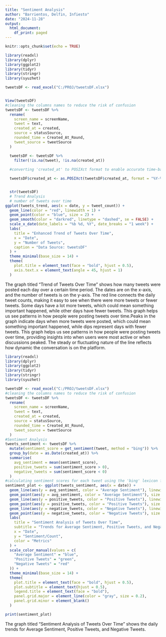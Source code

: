 ```yaml
---
title: "Sentiment Analysis"
author: "Barrientos, Delfin, Infiesto"
date: "2024-11-28"
output:
  html_document:
    df_print: paged
---
```


```r
knitr::opts_chunk$set(echo = TRUE)
```
```r
library(readxl)
library(dplyr)
library(ggplot2)
library(tidyr)
library(stringr)
library(syuzhet) 

tweetsDF <- read_excel("C:/PROJ/tweetsDF.xlsx")


View(tweetsDF)
#cleaning the columns names to reduce the risk of confusion
tweetsDF <- tweetsDF %>% 
  rename(
    screen_name = screenName,
    tweet = text,
    created_at = created,
    source = statusSource,
    rounded_time = Created_At_Round,
    tweet_source = tweetSource
  )

  tweetsDF <- tweetsDF %>%
    filter(!is.na(tweet), !is.na(created_at))
  
  #converting 'created_at' to POSIXct format to enable accurate time-based analysis of tweet trends.

  tweetsDF$created_at <- as.POSIXct(tweetsDF$created_at, format = "%Y-%m-%d %H:%M:%S")


  str(tweetsDF)
  # Trend Analysis
  # number of tweets over time
ggplot(tweets_trend, aes(x = date, y = tweet_count)) +
  geom_line(color = "red", linewidth = 1) +
  geom_point(color = "blue", size = 2) +
  geom_smooth(color = "darkred", linetype = "dashed", se = FALSE) +
  scale_x_date(date_labels = "%b %d, %Y", date_breaks = "1 week") +
  labs(
    title = "Enhanced Trend of Tweets Over Time",
    x = "Date",
    y = "Number of Tweets",
    caption = "Data Source: tweetsDF"
  ) +
  theme_minimal(base_size = 14) +
  theme(
    plot.title = element_text(face = "bold", hjust = 0.5),
    axis.text.x = element_text(angle = 45, hjust = 1)
  )

```
The graph titled "Trend of Tweets Over Time" shows how many tweets were posted each day over a certain time period. The dates are on the x-axis, and the number of tweets is on the y-axis. The red line connects the daily tweet counts, making it easy to see when there were more tweets or fewer tweets. Some days have a lot more tweets, which could mean something important happened, while other days have fewer tweets. This graph helps us see patterns in how people were posting tweets over time.Peaks in the graph indicate days when more tweets were posted, which could mean something important happened, while dips represent days with fewer tweets. This graph helps us see patterns in how people were posting tweets over time, providing insights into when users were most active or when discussions peaked. The steady or fluctuating nature of the line reflects how dynamic the conversation is on the platform.

```r
library(readxl)
library(dplyr)
library(ggplot2)
library(tidyr)
library(stringr)
library(syuzhet)

tweetsDF <- read_excel("C:/PROJ/tweetsDF.xlsx")
#cleaning the columns names to reduce the risk of confusion
tweetsDF <- tweetsDF %>% 
  rename(
    screen_name = screenName,
    tweet = text,
    created_at = created,
    source = statusSource,
    rounded_time = Created_At_Round,
    tweet_source = tweetSource
  )
#Sentiment Analysis
tweets_sentiment <- tweetsDF %>%
  mutate(sentiment_score = get_sentiment(tweet, method = "bing")) %>%
  group_by(date = as.Date(created_at)) %>%
  summarise(
    avg_sentiment = mean(sentiment_score),
    positive_tweets = sum(sentiment_score > 0),
    negative_tweets = sum(sentiment_score < 0)
  )
#calculating sentiment scores for each tweet using the 'bing' lexicon from the syuzhet package.
sentiment_plot <- ggplot(tweets_sentiment, aes(x = date)) +
  geom_line(aes(y = avg_sentiment, color = "Average Sentiment"), linewidth = 1) +
  geom_point(aes(y = avg_sentiment, color = "Average Sentiment"), size = 2) +
  geom_line(aes(y = positive_tweets, color = "Positive Tweets"), linewidth = 1) +
  geom_point(aes(y = positive_tweets, color = "Positive Tweets"), size = 2) +
  geom_line(aes(y = negative_tweets, color = "Negative Tweets"), linewidth = 1) +
  geom_point(aes(y = negative_tweets, color = "Negative Tweets"), size = 2) +
  labs(
    title = "Sentiment Analysis of Tweets Over Time",
    subtitle = "Trends for Average Sentiment, Positive Tweets, and Negative Tweets",
    x = "Date",
    y = "Sentiment/Count",
    color = "Metrics"
  ) +
  scale_color_manual(values = c(
    "Average Sentiment" = "blue",
    "Positive Tweets" = "green",
    "Negative Tweets" = "red"
  )) +
  theme_minimal(base_size = 14) +
  theme(
    plot.title = element_text(face = "bold", hjust = 0.5),
    plot.subtitle = element_text(hjust = 0.5),
    legend.title = element_text(face = "bold"),
    panel.grid.major = element_line(color = "gray", size = 0.2),
    panel.grid.minor = element_blank()
  )

print(sentiment_plot)


```
The graph titled "Sentiment Analysis of Tweets Over Time" shows the daily trends for Average Sentiment, Positive Tweets, and Negative Tweets. 






